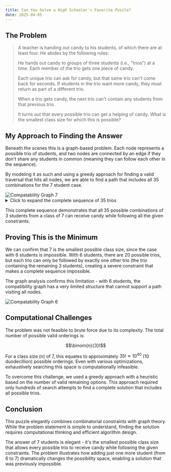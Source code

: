 ```yaml
---
title: Can You Solve a High Schooler's Favorite Puzzle?
date: 2025-04-05
---
```


## The Problem

> A teacher is handing out candy to his students, of which there are at least four. He abides by the following rules:
> 
> He hands out candy to groups of three students (i.e., "trios") at a time. Each member of the trio gets one piece of candy.
> 
> Each unique trio can ask for candy, but that same trio can't come back for seconds. If students in the trio want more candy, they must return as part of a different trio.
> 
> When a trio gets candy, the next trio can't contain any students from that previous trio.
> 
> It turns out that every possible trio can get a helping of candy. What is the smallest class size for which this is possible?
 
## My Approach to Finding the Answer

Beneath the scenes this is a graph-based problem. Each node represents a possible trio of students, and two nodes are connected by an edge if they don't share any students in common (meaning they can follow each other in the sequence).

By modeling it as such and using a greedy approach for finding a valid traversal that hits all nodes, we are able to find a path that includes all 35 combinations for the 7 student case. 

<img src="/_static/images/compatabilityGraph7.jpg" alt="Compatability Graph 7" />

<details>
    <summary>Click to expand the complete sequence of 35 trios</summary>
    <ol>
        <li>(0, 1, 5)</li>
        <li>(2, 3, 6)</li>
        <li>(1, 4, 5)</li>
        <li>(0, 3, 6)</li>
        <li>(2, 4, 5)</li>
        <li>(0, 1, 3)</li>
        <li>(2, 4, 6)</li>
        <li>(1, 3, 5)</li>
        <li>(0, 2, 4)</li>
        <li>(1, 5, 6)</li>
        <li>(0, 3, 4)</li>
        <li>(2, 5, 6)</li>
        <li>(0, 1, 4)</li>
        <li>(2, 3, 5)</li>
        <li>(0, 1, 6)</li>
        <li>(2, 3, 4)</li>
        <li>(0, 5, 6)</li>
        <li>(1, 3, 4)</li>
        <li>(0, 2, 6)</li>
        <li>(3, 4, 5)</li>
        <li>(1, 2, 6)</li>
        <li>(0, 3, 5)</li>
        <li>(1, 2, 4)</li>
        <li>(3, 5, 6)</li>
        <li>(0, 1, 2)</li>
        <li>(3, 4, 6)</li>
        <li>(1, 2, 5)</li>
        <li>(0, 4, 6)</li>
        <li>(1, 2, 3)</li>
        <li>(0, 4, 5)</li>
        <li>(1, 3, 6)</li>
        <li>(0, 2, 5)</li>
        <li>(1, 4, 6)</li>
        <li>(0, 2, 3)</li>
        <li>(4, 5, 6)</li>
    </ol>
</details>

This complete sequence demonstrates that all 35 possible combinations of 3 students from a class of 7 can receive candy while following all the given constraints.

## Proving This is the Minimum

We can confirm that 7 is the smallest possible class size, since the case with 6 students is impossible. With 6 students, there are 20 possible trios, but each trio can only be followed by exactly one other trio (the trio containing the remaining 3 students), creating a severe constraint that makes a complete sequence impossible.

The graph analysis confirms this limitation - with 6 students, the compatibility graph has a very limited structure that cannot support a path visiting all nodes.

<img src="/_static/images/compatabilityGraph6.jpg" alt="Compatability Graph 6" />

## Computational Challenges

The problem was not feasible to brute force due to its complexity. The total number of possible valid orderings is:

$$\binom{n}{3}!$$

For a class size ($n$) of 7, this equates to approximately $35! \approx 10^{40}$ (10 duodecillion) possible orderings. Even with various optimizations, exhaustively searching this space is computationally infeasible.

To overcome this challenge, we used a greedy approach with a heuristic based on the number of valid remaining options. This approach required only hundreds of search attempts to find a complete solution that includes all possible trios.

## Conclusion

This puzzle elegantly combines combinatorial constraints with graph theory. While the problem statement is simple to understand, finding the solution requires computational thinking and efficient algorithm design.

The answer of 7 students is elegant - it's the smallest possible class size that allows every possible trio to receive candy while following the given constraints. The problem illustrates how adding just one more student (from 6 to 7) dramatically changes the possibility space, enabling a solution that was previously impossible.